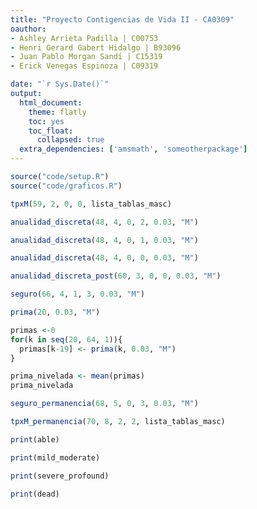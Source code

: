 ```yaml
---
title: "Proyecto Contigencias de Vida II - CA0309"
oauthor: 
- Ashley Arrieta Padilla | C00753
- Henri Gerard Gabert Hidalgo | B93096
- Juan Pablo Morgan Sandí | C15319
- Erick Venegas Espinoza | C09319

date: "`r Sys.Date()`"
output: 
  html_document:
    theme: flatly
    toc: yes
    toc_float:
      collapsed: true
  extra_dependencies: ['amsmath', 'someotherpackage']
---
```


```r
source("code/setup.R")
source("code/graficos.R")
```

```r
tpxM(59, 2, 0, 0, lista_tablas_masc)
```
```r
anualidad_discreta(48, 4, 0, 2, 0.03, "M")
```

```r
anualidad_discreta(48, 4, 0, 1, 0.03, "M")
```
```r
anualidad_discreta(48, 4, 0, 0, 0.03, "M")
```

```r
anualidad_discreta_post(60, 3, 0, 0, 0.03, "M")
```

```r
seguro(66, 4, 1, 3, 0.03, "M")
```


```r
prima(20, 0.03, "M")
```

```r
primas <-0
for(k in seq(20, 64, 1)){
  primas[k-19] <- prima(k, 0.03, "M")
}

prima_nivelada <- mean(primas)
prima_nivelada
```
```r
seguro_permanencia(68, 5, 0, 3, 0.03, "M")
```

```r
tpxM_permanencia(70, 8, 2, 2, lista_tablas_masc)
```
```r
print(able)

print(mild_moderate)

print(severe_profound)

print(dead)
```

